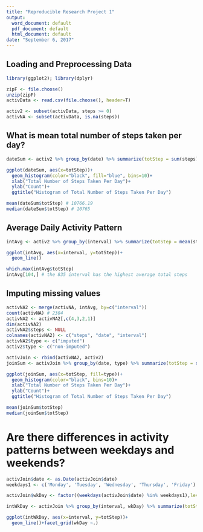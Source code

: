 ---
title: "Reproducible Research Project 1"
output:
  word_document: default
  pdf_document: default
  html_document: default
date: "September 6, 2017"
---

## Loading and Preprocessing Data
```{r}
library(ggplot2); library(dplyr)

zipF <- file.choose()
unzip(zipF)
activData <- read.csv(file.choose(), header=T)

activ2 <- subset(activData, steps >= 0)
activNA <- subset(activData, is.na(steps))

```


## What is mean total number of steps taken per day?
```{r}
dateSum <- activ2 %>% group_by(date) %>% summarize(totStep = sum(steps))

ggplot(dateSum, aes(x=totStep))+
  geom_histogram(color="black", fill="blue", bins=10)+
  xlab("Total Number of Steps Taken Per Day")+
  ylab("Count")+
  ggtitle("Histogram of Total Number of Steps Taken Per Day")

mean(dateSum$totStep) # 10766.19
median(dateSum$totStep) # 10765

```


## Average Daily Activity Pattern
```{r}
intAvg <- activ2 %>% group_by(interval) %>% summarize(totStep = mean(steps))

ggplot(intAvg, aes(x=interval, y=totStep))+
  geom_line()

which.max(intAvg$totStep)
intAvg[104,] # the 835 interval has the highest average total steps

```


## Imputing missing values
``` {r}
activNA2 <- merge(activNA, intAvg, by=c("interval"))
count(activNA) # 2304
activNA2 <- activNA2[,c(4,3,2,1)]
dim(activNA2)
activNA2$steps <- NULL
colnames(activNA2) <- c("steps", "date", "interval")
activNA2$type <- c("imputed")
activ2$type <- c("non-imputed")

activJoin <- rbind(activNA2, activ2)
joinSum <- activJoin %>% group_by(date, type) %>% summarize(totStep = sum(steps))

ggplot(joinSum, aes(x=totStep, fill=type))+
  geom_histogram(color="black", bins=10)+
  xlab("Total Number of Steps Taken Per Day")+
  ylab("Count")+
  ggtitle("Histogram of Total Number of Steps Taken Per Day")

mean(joinSum$totStep)
median(joinSum$totStep)

```


# Are there differences in activity patterns between weekdays and weekends?
```{r}
activJoin$date <- as.Date(activJoin$date)
weekdays1 <- c('Monday', 'Tuesday', 'Wednesday', 'Thursday', 'Friday')

activJoin$wkDay <- factor((weekdays(activJoin$date) %in% weekdays1),levels=c(FALSE,TRUE), labels=c('weekend','weekday'))

intWkDay <- activJoin %>% group_by(interval, wkDay) %>% summarize(totStep = mean(steps))

ggplot(intWkDay, aes(x=interval, y=totStep))+
  geom_line()+facet_grid(wkDay ~.)

```

